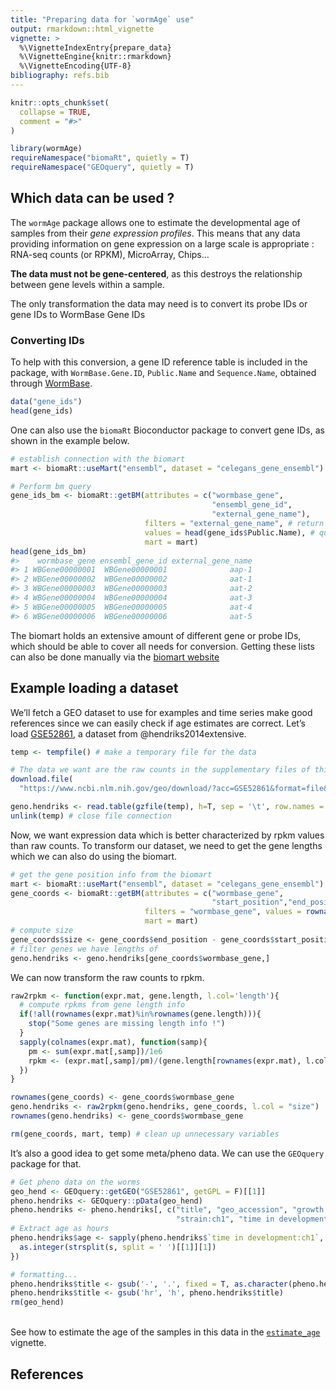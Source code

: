 ```yaml
---
title: "Preparing data for `wormAge` use"
output: rmarkdown::html_vignette
vignette: >
  %\VignetteIndexEntry{prepare_data}
  %\VignetteEngine{knitr::rmarkdown}
  %\VignetteEncoding{UTF-8}
bibliography: refs.bib
---
```


```r
knitr::opts_chunk$set(
  collapse = TRUE,
  comment = "#>"
)
```

```r
library(wormAge)
requireNamespace("biomaRt", quietly = T)
requireNamespace("GEOquery", quietly = T)
```

## Which data can be used ?
The `wormAge` package allows one to estimate the developmental age of samples from their *gene expression profiles*.
This means that any data providing information on gene expression on a large scale is appropriate : RNA-seq counts (or RPKM), MicroArray, Chips...

**The data must not be gene-centered**, as this destroys the relationship between gene levels within a sample.

The only transformation the data may need is to convert its probe IDs or gene IDs to WormBase Gene IDs

### Converting IDs
To help with this conversion, a gene ID reference table is included in the package, with `WormBase.Gene.ID`, `Public.Name` and `Sequence.Name`, obtained through [WormBase](http://www.wormbase.org).

```r
data("gene_ids")
head(gene_ids)
```

One can also use the `biomaRt` Bioconductor package to convert gene IDs, as shown in the example below.
```r
# establish connection with the biomart
mart <- biomaRt::useMart("ensembl", dataset = "celegans_gene_ensembl")

# Perform bm query
gene_ids_bm <- biomaRt::getBM(attributes = c("wormbase_gene",
                                             "ensembl_gene_id",
                                             "external_gene_name"), 
                              filters = "external_gene_name", # return matched gene names
                              values = head(gene_ids$Public.Name), # query IDs
                              mart = mart)
head(gene_ids_bm)
#>    wormbase_gene ensembl_gene_id external_gene_name
#> 1 WBGene00000001  WBGene00000001              aap-1
#> 2 WBGene00000002  WBGene00000002              aat-1
#> 3 WBGene00000003  WBGene00000003              aat-2
#> 4 WBGene00000004  WBGene00000004              aat-3
#> 5 WBGene00000005  WBGene00000005              aat-4
#> 6 WBGene00000006  WBGene00000006              aat-5
```
The biomart holds an extensive amount of different gene or probe IDs, which should be able to cover all needs for conversion. 
Getting these lists can also be done manually via the [biomart website](https://www.ensembl.org/biomart)



## Example loading a dataset

We'll fetch a GEO dataset to use for examples and time series make good references since we can easily check if age estimates are correct. 
Let's load [GSE52861](https://www.ncbi.nlm.nih.gov/geo/query/acc.cgi?acc=GSE52861), a dataset from @hendriks2014extensive.

```r
temp <- tempfile() # make a temporary file for the data

# The data we want are the raw counts in the supplementary files of this dataset
download.file(
  "https://www.ncbi.nlm.nih.gov/geo/download/?acc=GSE52861&format=file&file=GSE52861_ce_geneExpression_polyA_rawCounts.txt.gz", temp)

geno.hendriks <- read.table(gzfile(temp), h=T, sep = '\t', row.names = 1)
unlink(temp) # close file connection

```

Now, we want expression data which is better characterized by rpkm values than raw counts. 
To transform our dataset, we need to get the gene lengths which we can also do using the biomart.

```r
# get the gene position info from the biomart
mart <- biomaRt::useMart("ensembl", dataset = "celegans_gene_ensembl")
gene_coords <- biomaRt::getBM(attributes = c("wormbase_gene",
                                             "start_position","end_position"), 
                              filters = "wormbase_gene", values = rownames(geno.hendriks), 
                              mart = mart)
# compute size
gene_coords$size <- gene_coords$end_position - gene_coords$start_position
# filter genes we have lengths of
geno.hendriks <- geno.hendriks[gene_coords$wormbase_gene,] 
```

We can now transform the raw counts to rpkm.
```r
raw2rpkm <- function(expr.mat, gene.length, l.col='length'){
  # compute rpkms from gene length info
  if(!all(rownames(expr.mat)%in%rownames(gene.length))){
    stop("Some genes are missing length info !")
  }
  sapply(colnames(expr.mat), function(samp){
    pm <- sum(expr.mat[,samp])/1e6
    rpkm <- (expr.mat[,samp]/pm)/(gene.length[rownames(expr.mat), l.col]/1000)
  })
}

rownames(gene_coords) <- gene_coords$wormbase_gene
geno.hendriks <- raw2rpkm(geno.hendriks, gene_coords, l.col = "size")
rownames(geno.hendriks) <- gene_coords$wormbase_gene

rm(gene_coords, mart, temp) # clean up unnecessary variables
```

It's also a good idea to get some meta/pheno data. We can use the `GEOquery` package for that.

```r
# Get pheno data on the worms
geo_hend <- GEOquery::getGEO("GSE52861", getGPL = F)[[1]]
pheno.hendriks <- GEOquery::pData(geo_hend)
pheno.hendriks <- pheno.hendriks[, c("title", "geo_accession", "growth protocol:ch1", 
                                     "strain:ch1", "time in development:ch1")]
# Extract age as hours
pheno.hendriks$age <- sapply(pheno.hendriks$`time in development:ch1`, function(s){
  as.integer(strsplit(s, split = ' ')[[1]][1])
})

# formatting...
pheno.hendriks$title <- gsub('-', '.', fixed = T, as.character(pheno.hendriks$title))
pheno.hendriks$title <- gsub('hr', 'h', pheno.hendriks$title)
rm(geo_hend)
```


<br>
See how to estimate the age of the samples in this data in the [`estimate_age`](estimate_age.html) vignette.

## References
